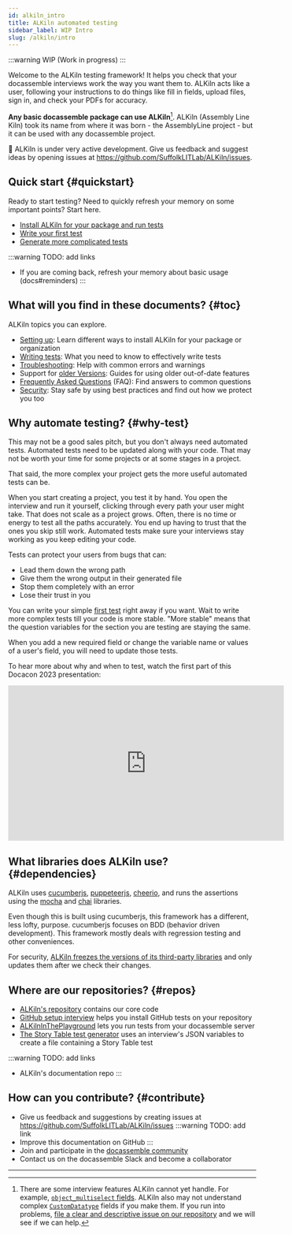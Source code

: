 ```yaml
---
id: alkiln_intro
title: ALKiln automated testing
sidebar_label: WIP Intro
slug: /alkiln/intro
---
```


:::warning
WIP (Work in progress)
:::

<!-- Move to /docs
## Refresher

Some quick refreshers for those who need it.

1. You write and edit `.feature` test files in your Sources folder.
1. There are some fields ALKiln cannot yet handle, including `object`-type fields, like `object_multiselect`.
1. By default, each Step or field may only take 30 seconds. You can change that with the "the maximum seconds" Step listed in the Steps.
1. If you're using GitHub, tests are run when anyone commits to GitHub.
1. Tests can download docx files, but humans have to review them to see if they've come out right.
1. You will be able to see pictures and the HTML of pages that errored. In GitHub, you can download them from the zip file in [the Action's artifact section](https://docs.github.com/en/actions/managing-workflow-runs/downloading-workflow-artifacts).
1. ALKiln also creates test reports. In GitHub, you can download them in the same place.
 -->


Welcome to the ALKiln testing framework! It helps you check that your docassemble interviews work the way you want them to. ALKiln acts like a user, following your instructions to do things like fill in fields, upload files, sign in, and check your PDFs for accuracy.

**Any basic docassemble package can use ALKiln**[^1]. ALKiln (Assembly Line Kiln) took its name from where it was born - the AssemblyLine project - but it can be used with any docassemble project.<!-- It does come with features that are especially useful for AssemblyLine users.-->

🚧 ALKiln is under very active development. Give us feedback and suggest ideas by opening issues at https://github.com/SuffolkLITLab/ALKiln/issues.


## Quick start {#quickstart}

Ready to start testing? Need to quickly refresh your memory on some important points? Start here.

<!-- Change "install" to "setup"? -->
- [Install ALKiln for your package and run tests](setup.mdx#recommended)
- [Write your first test](setup.mdx#first-test)
- [Generate more complicated tests](https://plocket.github.io/alkiln_story/) <!-- (docs#generator) -->

:::warning TODO: add links
- If you are coming back, refresh your memory about basic usage (docs#reminders)
:::


## What will you find in these documents? {#toc}

ALKiln topics you can explore.

<!-- Change "setup" to "install"? -->
- [Setting up](setup.mdx): Learn different ways to install ALKiln for your package or organization <!-- (setup and running tests and first test, maybe advanced pros and cons of setup) -->
- [Writing tests](writing_tests.mdx): What you need to know to effectively write tests
- [Troubleshooting](troubleshooting.mdx): Help with common errors and warnings <!-- (errors, maybe in FAQ?) -->
- Support for [older Versions](older_versions.mdx): Guides for using older out-of-date features
- [Frequently Asked Questions](writing_tests.mdx#faq) (FAQ): Find answers to common questions
- [Security](security.mdx): Stay safe by using best practices and find out how we protect you too <!-- if you're going to mess with more complex workflows, read this section about GitHub security for workflows -->


## Why automate testing? {#why-test}

This may not be a good sales pitch, but you don't always need automated tests. Automated tests need to be updated along with your code. That may not be worth your time for some projects or at some stages in a project.

That said, the more complex your project gets the more useful automated tests can be.

When you start creating a project, you test it by hand. You open the interview and run it yourself, clicking through every path your user might take. That does not scale as a project grows. Often, there is no time or energy to test all the paths accurately. You end up having to trust that the ones you skip still work. Automated tests make sure your interviews stay working as you keep editing your code.

<!-- Automated tests make sure you know when you break something. -->

Tests can protect your users from bugs that can:

- Lead them down the wrong path
- Give them the wrong output in their generated file
- Stop them completely with an error
- Lose their trust in you

You can write your simple [first test](setup.mdx#first-test) right away if you want. Wait to write more complex tests till your code is more stable. "More stable" means that the question variables for the section you are testing are staying the same.

When you add a new required field or change the variable name or values of a user's field, you will need to update those tests.

To hear more about why and when to test, watch the first part of this Docacon 2023 presentation:

<iframe width="560" height="315" src="https://www.youtube-nocookie.com/embed/TcLFA9a1bHs" title="Assembly Line Kiln testing framework at Docacon 2023 - Why test?" frameborder="0" allow="accelerometer; clipboard-write; encrypted-media; gyroscope; picture-in-picture; web-share; fullscreen" allowfullscreen></iframe>

<!-- Other tools that can help with problems managing running interviews: (maybe another section)
- When there's an error, give your users their data so they haven't wasted their time
- Get alerts when your server goes down
- Check that specific interviews are still running
 -->

## What libraries does ALKiln use? {#dependencies}

ALKiln uses [cucumberjs](https://cucumber.io/), [puppeteerjs](https://pptr.dev/), [cheerio](https://cheerio.js.org/), and runs the assertions using the [mocha](https://mochajs.org/) and [chai](https://www.chaijs.com/) libraries.

Even though this is built using cucumberjs, this framework has a different, less lofty, purpose. cucumberjs focuses on BDD (behavior driven development). This framework mostly deals with regression testing and other conveniences.

For security, [ALKiln freezes the versions of its third-party libraries](#alkiln-freezes-dependencies) and only updates them after we check their changes.


## Where are our repositories? {#repos}

- [ALKiln's repository](https://github.com/SuffolkLITLab/ALKiln) contains our core code
- [GitHub setup interview](https://github.com/SuffolkLITLab/docassemble-ALKilnSetup) helps you install GitHub tests on your repository
- [ALKilnInThePlayground](https://github.com/SuffolkLITLab/docassemble-ALKilnInThePlayground) lets you run tests from your docassemble server <!-- '...lets you run <AutoDIY/> tests from... ' -->
- [The Story Table test generator](https://github.com/plocket/alkiln_story) uses an interview's JSON variables to create a file containing a Story Table test

:::warning TODO: add links
- ALKiln's documentation repo
:::


## How can you contribute? {#contribute}

<!-- Keep it simple. Just 2 repos -->
- Give us feedback and suggestions by creating issues at https://github.com/SuffolkLITLab/ALKiln/issues
:::warning TODO: add link
- Improve this documentation on GitHub
:::
- Join and participate in the [docassemble community](https://docassemble.org/docs/support.html#slack)
- Contact us on the docassemble Slack and become a collaborator


<!-- - [Fork](https://docs.github.com/en/pull-requests/collaborating-with-pull-requests/working-with-forks/fork-a-repo#forking-a-repository) [our repositories](#repos), edit them, and make pull requests -->

<!--
If we want people to file different issues for different repos (which I think is too complex):
- ALKiln in general and GitHub-based tests/workflows
- ALKiln in the Playground
- Setup
- Edit ALKiln documentation
 -->

---

[^1]: There are some interview features ALKiln cannot yet handle. For example, [`object_multiselect` fields](https://docassemble.org/docs/fields.html#object_multiselect). ALKiln also may not understand complex [`CustomDatatype`](https://docassemble.org/docs/fields.html#custom%20datatype) fields if you make them. If you run into problems, [file a clear and descriptive issue on our repository](https://github.com/SuffolkLITLab/ALKiln/issues) and we will see if we can help.
